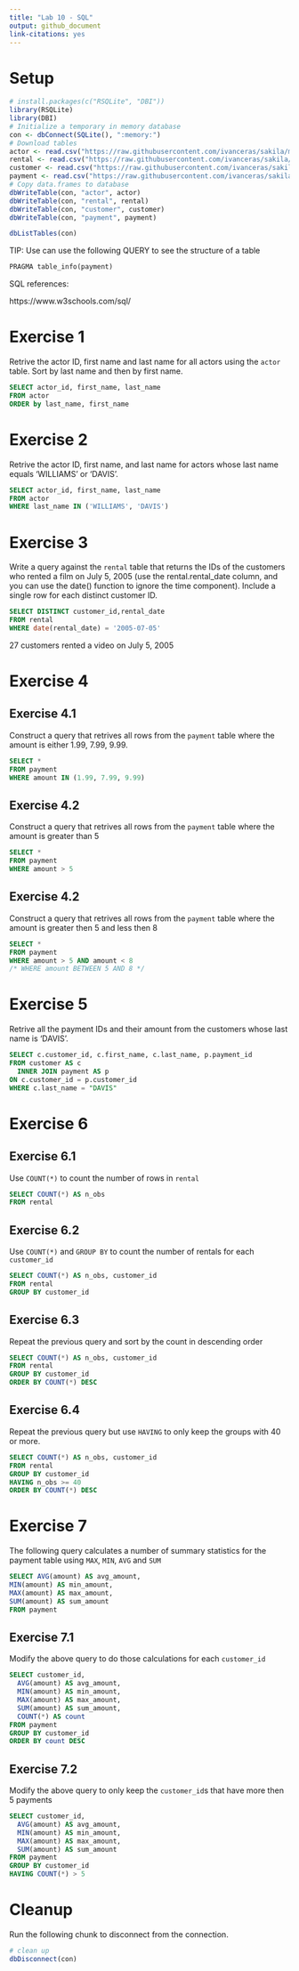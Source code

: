 ```yaml
---
title: "Lab 10 - SQL"
output: github_document
link-citations: yes
---
```


# Setup
 
```r
# install.packages(c("RSQLite", "DBI"))
library(RSQLite)
library(DBI)
# Initialize a temporary in memory database
con <- dbConnect(SQLite(), ":memory:")
# Download tables
actor <- read.csv("https://raw.githubusercontent.com/ivanceras/sakila/master/csv-sakila-db/actor.csv")
rental <- read.csv("https://raw.githubusercontent.com/ivanceras/sakila/master/csv-sakila-db/rental.csv")
customer <- read.csv("https://raw.githubusercontent.com/ivanceras/sakila/master/csv-sakila-db/customer.csv")
payment <- read.csv("https://raw.githubusercontent.com/ivanceras/sakila/master/csv-sakila-db/payment_p2007_01.csv")
# Copy data.frames to database
dbWriteTable(con, "actor", actor)
dbWriteTable(con, "rental", rental)
dbWriteTable(con, "customer", customer)
dbWriteTable(con, "payment", payment)
```

```r
dbListTables(con)
```

TIP: Use can use the following QUERY to see the structure of a table

```sql
PRAGMA table_info(payment)
```

SQL references:

https://www.w3schools.com/sql/

# Exercise 1

Retrive the actor ID, first name and last name for all actors using the `actor` table. Sort by last name and then by first name.

```sql
SELECT actor_id, first_name, last_name
FROM actor
ORDER by last_name, first_name
```

# Exercise 2

Retrive the actor ID, first name, and last name for actors whose last name equals 'WILLIAMS' or 'DAVIS'.

```sql
SELECT actor_id, first_name, last_name
FROM actor
WHERE last_name IN ('WILLIAMS', 'DAVIS')
```

# Exercise 3

Write a query against the `rental` table that returns the IDs of the customers who rented a film on July 5, 2005 (use the rental.rental_date column, and you can use the date() function to ignore the time component). Include a single row for each distinct customer ID. 

```sql
SELECT DISTINCT customer_id,rental_date
FROM rental
WHERE date(rental_date) = '2005-07-05'
```
 27 customers rented a video on July 5, 2005

# Exercise 4

## Exercise 4.1

Construct a query that retrives all rows from the `payment` table where the amount is either 1.99, 7.99, 9.99.

```sql
SELECT *
FROM payment
WHERE amount IN (1.99, 7.99, 9.99)
```

## Exercise 4.2

Construct a query that retrives all rows from the `payment` table where the amount is greater than 5

```sql
SELECT *
FROM payment
WHERE amount > 5
```

## Exercise 4.2

Construct a query that retrives all rows from the `payment` table where the amount is greater then 5 and less then 8

```sql
SELECT *
FROM payment
WHERE amount > 5 AND amount < 8
/* WHERE amount BETWEEN 5 AND 8 */
```
# Exercise 5

Retrive all the payment IDs and their amount from the customers whose last name is 'DAVIS'.

```sql
SELECT c.customer_id, c.first_name, c.last_name, p.payment_id
FROM customer AS c
  INNER JOIN payment AS p
ON c.customer_id = p.customer_id
WHERE c.last_name = "DAVIS"
```
 
# Exercise 6

## Exercise 6.1

Use `COUNT(*)` to count the number of rows in `rental`

```sql
SELECT COUNT(*) AS n_obs
FROM rental
```

## Exercise 6.2

Use `COUNT(*)` and `GROUP BY` to count the number of rentals for each `customer_id`

```sql
SELECT COUNT(*) AS n_obs, customer_id
FROM rental
GROUP BY customer_id
```
## Exercise 6.3

Repeat the previous query and sort by the count in descending order

```sql
SELECT COUNT(*) AS n_obs, customer_id
FROM rental
GROUP BY customer_id
ORDER BY COUNT(*) DESC
```

## Exercise 6.4

Repeat the previous query but use `HAVING` to only keep the groups with 40 or more.

```sql
SELECT COUNT(*) AS n_obs, customer_id
FROM rental
GROUP BY customer_id
HAVING n_obs >= 40
ORDER BY COUNT(*) DESC

```

# Exercise 7

The following query calculates a number of summary statistics for the payment table using `MAX`, `MIN`, `AVG` and `SUM`

```sql
SELECT AVG(amount) AS avg_amount,
MIN(amount) AS min_amount,
MAX(amount) AS max_amount,
SUM(amount) AS sum_amount
FROM payment
```

## Exercise 7.1

Modify the above query to do those calculations for each `customer_id`

```sql
SELECT customer_id, 
  AVG(amount) AS avg_amount,
  MIN(amount) AS min_amount,
  MAX(amount) AS max_amount,
  SUM(amount) AS sum_amount,
  COUNT(*) AS count
FROM payment
GROUP BY customer_id
ORDER BY count DESC
```
## Exercise 7.2

Modify the above query to only keep the `customer_id`s that have more then 5 payments

```sql
SELECT customer_id, 
  AVG(amount) AS avg_amount,
  MIN(amount) AS min_amount,
  MAX(amount) AS max_amount,
  SUM(amount) AS sum_amount
FROM payment
GROUP BY customer_id
HAVING COUNT(*) > 5
```
# Cleanup

Run the following chunk to disconnect from the connection.

```r
# clean up
dbDisconnect(con)
```

